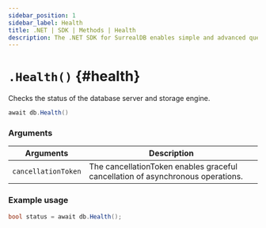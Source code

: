 ```yaml
---
sidebar_position: 1
sidebar_label: Health
title: .NET | SDK | Methods | Health
description: The .NET SDK for SurrealDB enables simple and advanced querying of a remote or embedded database.
---
```



# `.Health()` {#health}

Checks the status of the database server and storage engine.

```csharp title="Method Syntax"
await db.Health()
```

### Arguments

<table>
    <thead>
        <tr>
            <th colspan="2" scope="col">Arguments</th>
            <th colspan="2" scope="col">Description</th>
        </tr>
    </thead>
    <tbody>
        <tr>
            <td colspan="2" scope="col" scope="row" data-label="Arguments">
                <code>cancellationToken</code>
                <Label label="optional" />
            </td>
            <td colspan="2" scope="col" scope="row" data-label="Description">
                The cancellationToken enables graceful cancellation of asynchronous operations.
            </td>
        </tr>
    </tbody>
</table>

### Example usage

```csharp
bool status = await db.Health();
```